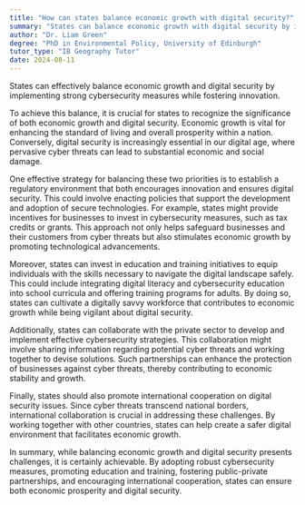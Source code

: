```yaml
---
title: "How can states balance economic growth with digital security?"
summary: "States can balance economic growth with digital security by implementing robust cybersecurity measures without stifling innovation."
author: "Dr. Liam Green"
degree: "PhD in Environmental Policy, University of Edinburgh"
tutor_type: "IB Geography Tutor"
date: 2024-08-11
---
```


States can effectively balance economic growth and digital security by implementing strong cybersecurity measures while fostering innovation.

To achieve this balance, it is crucial for states to recognize the significance of both economic growth and digital security. Economic growth is vital for enhancing the standard of living and overall prosperity within a nation. Conversely, digital security is increasingly essential in our digital age, where pervasive cyber threats can lead to substantial economic and social damage.

One effective strategy for balancing these two priorities is to establish a regulatory environment that both encourages innovation and ensures digital security. This could involve enacting policies that support the development and adoption of secure technologies. For example, states might provide incentives for businesses to invest in cybersecurity measures, such as tax credits or grants. This approach not only helps safeguard businesses and their customers from cyber threats but also stimulates economic growth by promoting technological advancements.

Moreover, states can invest in education and training initiatives to equip individuals with the skills necessary to navigate the digital landscape safely. This could include integrating digital literacy and cybersecurity education into school curricula and offering training programs for adults. By doing so, states can cultivate a digitally savvy workforce that contributes to economic growth while being vigilant about digital security.

Additionally, states can collaborate with the private sector to develop and implement effective cybersecurity strategies. This collaboration might involve sharing information regarding potential cyber threats and working together to devise solutions. Such partnerships can enhance the protection of businesses against cyber threats, thereby contributing to economic stability and growth.

Finally, states should also promote international cooperation on digital security issues. Since cyber threats transcend national borders, international collaboration is crucial in addressing these challenges. By working together with other countries, states can help create a safer digital environment that facilitates economic growth.

In summary, while balancing economic growth and digital security presents challenges, it is certainly achievable. By adopting robust cybersecurity measures, promoting education and training, fostering public-private partnerships, and encouraging international cooperation, states can ensure both economic prosperity and digital security.
    